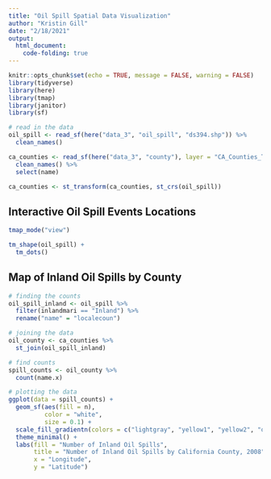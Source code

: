 ```yaml
---
title: "Oil Spill Spatial Data Visualization"
author: "Kristin Gill"
date: "2/18/2021"
output: 
  html_document:
    code-folding: true
---
```


```r
knitr::opts_chunk$set(echo = TRUE, message = FALSE, warning = FALSE)
library(tidyverse)
library(here)
library(tmap)
library(janitor)
library(sf)
```

```r
# read in the data
oil_spill <- read_sf(here("data_3", "oil_spill", "ds394.shp")) %>% 
  clean_names()

ca_counties <- read_sf(here("data_3", "county"), layer = "CA_Counties_TIGER2016") %>% 
  clean_names() %>% 
  select(name)

ca_counties <- st_transform(ca_counties, st_crs(oil_spill))
```

## Interactive Oil Spill Events Locations
```r
tmap_mode("view")

tm_shape(oil_spill) +
  tm_dots()
```

## Map of Inland Oil Spills by County
```r
# finding the counts
oil_spill_inland <- oil_spill %>% 
  filter(inlandmari == "Inland") %>% 
  rename("name" = "localecoun")

# joining the data
oil_county <- ca_counties %>% 
  st_join(oil_spill_inland)

# find counts
spill_counts <- oil_county %>% 
  count(name.x)

# plotting the data
ggplot(data = spill_counts) +
  geom_sf(aes(fill = n),
          color = "white",
          size = 0.1) +
  scale_fill_gradientn(colors = c("lightgray", "yellow1", "yellow2", "orange1", "orange2", "red")) +
  theme_minimal() +
  labs(fill = "Number of Inland Oil Spills",
       title = "Number of Inland Oil Spills by California County, 2008",
       x = "Longitude",
       y = "Latitude")
```